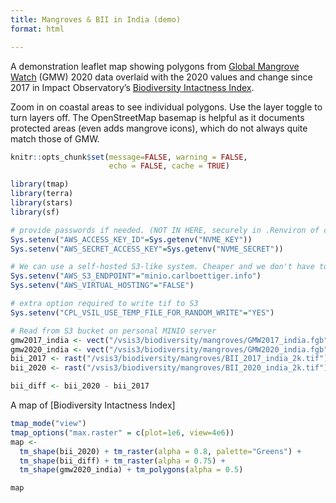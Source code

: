 ```yaml
---
title: Mangroves & BII in India (demo)
format: html

---
```


A demonstration leaflet map showing polygons from [Global Mangrove Watch](globalmangrovewatch.org) (GMW) 2020 data overlaid with the 2020 values and change since 2017 in Impact Observatory's [Biodiversity Intactness Index](https://planetarycomputer.microsoft.com/dataset/io-biodiversity).  

Zoom in on coastal areas to see individual polygons.  Use the layer toggle to turn layers off.  The OpenStreetMap basemap is helpful as it documents protected areas (even adds mangrove icons), which do not always quite match those of GMW.  

```r
knitr::opts_chunk$set(message=FALSE, warning = FALSE,
                      echo = FALSE, cache = TRUE)
```

```r
library(tmap)
library(terra)
library(stars)
library(sf)
```


```r
# provide passwords if needed. (NOT IN HERE, securely in .Renviron of course!)
Sys.setenv("AWS_ACCESS_KEY_ID"=Sys.getenv("NVME_KEY")) 
Sys.setenv("AWS_SECRET_ACCESS_KEY"=Sys.getenv("NVME_SECRET"))

# We can use a self-hosted S3-like system. Cheaper and we don't have to trust AWS...
Sys.setenv("AWS_S3_ENDPOINT"="minio.carlboettiger.info")
Sys.setenv("AWS_VIRTUAL_HOSTING"="FALSE")

# extra option required to write tif to S3
Sys.setenv("CPL_VSIL_USE_TEMP_FILE_FOR_RANDOM_WRITE"="YES") 
```


```r
# Read from S3 bucket on personal MINIO server
gmw2017_india <- vect("/vsis3/biodiversity/mangroves/GMW2017_india.fgb") |> st_as_sf()
gmw2020_india <- vect("/vsis3/biodiversity/mangroves/GMW2020_india.fgb") |> st_as_sf()
bii_2017 <- rast("/vsis3/biodiversity/mangroves/BII_2017_india_2k.tif")
bii_2020 <- rast("/vsis3/biodiversity/mangroves/BII_2020_india_2k.tif")

```

```r
bii_diff <- bii_2020 - bii_2017
```

A map of [Biodiversity Intactness Index]

```r
tmap_mode("view")
tmap_options("max.raster" = c(plot=1e6, view=4e6))
map <- 
  tm_shape(bii_2020) + tm_raster(alpha = 0.8, palette="Greens") + 
  tm_shape(bii_diff) + tm_raster(alpha = 0.75) +
  tm_shape(gmw2020_india) + tm_polygons(alpha = 0.5) 

map
```
